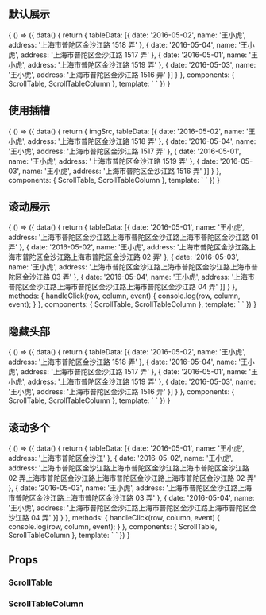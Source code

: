 
<Meta title="vue3-scroll-table" />

## 默认展示
<Canvas>
  <Story name="默认展示">
    {
      () => ({
        data() {
          return {
            tableData: [{
              date: '2016-05-02',
              name: '王小虎',
              address: '上海市普陀区金沙江路 1518 弄'
            }, {
              date: '2016-05-04',
              name: '王小虎',
              address: '上海市普陀区金沙江路 1517 弄'
            }, {
              date: '2016-05-01',
              name: '王小虎',
              address: '上海市普陀区金沙江路 1519 弄'
            }, {
              date: '2016-05-03',
              name: '王小虎',
              address: '上海市普陀区金沙江路 1516 弄'
            }]
          }
        },
        components: { ScrollTable, ScrollTableColumn },
        template: `
          <scroll-table :data="tableData">
            <scroll-table-column prop="date" label="日期" />
            <scroll-table-column prop="name" label="姓名" />
            <scroll-table-column prop="address" label="地址" />
          </scroll-table>
        `
      })
    }
  </Story>
</Canvas>

## 使用插槽
<Canvas>
  <Story name="使用插槽">
    {
      () => ({
        data() {
          return {
            imgSrc,
            tableData: [{
              date: '2016-05-02',
              name: '王小虎',
              address: '上海市普陀区金沙江路 1518 弄'
            }, {
              date: '2016-05-04',
              name: '王小虎',
              address: '上海市普陀区金沙江路 1517 弄'
            }, {
              date: '2016-05-01',
              name: '王小虎',
              address: '上海市普陀区金沙江路 1519 弄'
            }, {
              date: '2016-05-03',
              name: '王小虎',
              address: '上海市普陀区金沙江路 1516 弄'
            }]
          }
        },
        components: { ScrollTable, ScrollTableColumn },
        template: `
          <scroll-table :data="tableData">
            <scroll-table-column width="200" prop="date" label="日期">
              <template #header="{ column, $index }">
                {{ column.label }}_头部
              </template>
              <template #default="{ row, column, $index }">
                <img :src="imgSrc" style="width:120px;">
              </template>
            </scroll-table-column>
            <scroll-table-column prop="name" label="姓名" />
            <scroll-table-column prop="address" label="地址" />
          </scroll-table>
        `
      })
    }
  </Story>
</Canvas>

## 滚动展示
<Canvas>
  <Story name="滚动展示">
    {
      () => ({
        data() {
          return {
            tableData: [{
              date: '2016-05-01',
              name: '王小虎',
              address: '上海市普陀区金沙江路上海市普陀区金沙江路上海市普陀区金沙江路 01 弄'
            }, {
              date: '2016-05-02',
              name: '王小虎',
              address: '上海市普陀区金沙江路上海市普陀区金沙江路上海市普陀区金沙江路 02 弄'
            }, {
              date: '2016-05-03',
              name: '王小虎',
              address: '上海市普陀区金沙江路上海市普陀区金沙江路上海市普陀区金沙江路 03 弄'
            }, {
              date: '2016-05-04',
              name: '王小虎',
              address: '上海市普陀区金沙江路上海市普陀区金沙江路上海市普陀区金沙江路 04 弄'
            }]
          }
        },
        methods: {
          handleClick(row, column, event) {
            console.log(row, column, event);
          }
        },
        components: { ScrollTable, ScrollTableColumn },
        template: `
          <scroll-table :data="tableData" hoverStop :height="200" @click="handleClick">
            <scroll-table-column prop="date" label="日期" />
            <scroll-table-column prop="name" label="姓名" />
            <scroll-table-column prop="address" label="地址" />
          </scroll-table>
        `
      })
    }
  </Story>
</Canvas>

## 隐藏头部
<Canvas>
  <Story name="隐藏头部">
    {
      () => ({
        data() {
          return {
            tableData: [{
              date: '2016-05-02',
              name: '王小虎',
              address: '上海市普陀区金沙江路 1518 弄'
            }, {
              date: '2016-05-04',
              name: '王小虎',
              address: '上海市普陀区金沙江路 1517 弄'
            }, {
              date: '2016-05-01',
              name: '王小虎',
              address: '上海市普陀区金沙江路 1519 弄'
            }, {
              date: '2016-05-03',
              name: '王小虎',
              address: '上海市普陀区金沙江路 1516 弄'
            }]
          }
        },
        components: { ScrollTable, ScrollTableColumn },
        template: `
          <scroll-table :data="tableData" :showHeader="false">
            <scroll-table-column prop="date" label="日期" />
            <scroll-table-column prop="name" label="姓名" />
            <scroll-table-column prop="address" label="地址" />
          </scroll-table>
        `
      })
    }
  </Story>
</Canvas>

## 滚动多个
<Canvas>
  <Story name="滚动多个">
    {
      () => ({
        data() {
          return {
            tableData: [{
              date: '2016-05-01',
              name: '王小虎',
              address: '上海市普陀区金沙江'
            }, {
              date: '2016-05-02',
              name: '王小虎',
              address: '上海市普陀区金沙江路上海市普陀区金沙江路上海市普陀区金沙江路 02 弄上海市普陀区金沙江路上海市普陀区金沙江路上海市普陀区金沙江路 02 弄'
            }, {
              date: '2016-05-03',
              name: '王小虎',
              address: '上海市普陀区金沙江路上海市普陀区金沙江路上海市普陀区金沙江路 03 弄'
            }, {
              date: '2016-05-04',
              name: '王小虎',
              address: '上海市普陀区金沙江路上海市普陀区金沙江路上海市普陀区金沙江路 04 弄'
            }]
          }
        },
        methods: {
          handleClick(row, column, event) {
            console.log(row, column, event);
          }
        },
        components: { ScrollTable, ScrollTableColumn },
        template: `
          <scroll-table :data="tableData" hoverStop :height="300" :scrollCount="2" @click="handleClick">
            <scroll-table-column prop="date" label="日期" />
            <scroll-table-column prop="name" label="姓名" />
            <scroll-table-column prop="address" label="地址" />
          </scroll-table>
        `
      })
    }
  </Story>
</Canvas>

## Props

### ScrollTable

<ArgsTable of={OriginScrollTable} />

### ScrollTableColumn

<ArgsTable of={OriginScrollTableColumn} />
